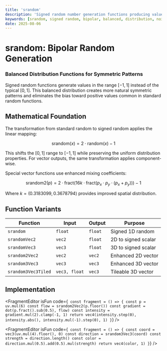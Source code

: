 ```yaml
---
title: 'srandom'
description: 'Signed random number generation functions producing values in the range [-1, 1] for balanced distributions'
keywords: [srandom, signed random, bipolar, balanced, distribution, noise]
date: 2025-08-06
---
```



# srandom: Bipolar Random Generation

### Balanced Distribution Functions for Symmetric Patterns

Signed random functions generate values in the range $[-1, 1]$ instead of the typical $[0, 1]$. This balanced distribution creates more natural symmetric patterns and eliminates the bias toward positive values common in standard random functions.

## Mathematical Foundation

The transformation from standard random to signed random applies the linear mapping:

$$
\text{srandom}(x) = 2 \cdot \text{random}(x) - 1
$$

This shifts the $[0, 1]$ range to $[-1, 1]$ while preserving the uniform distribution properties. For vector outputs, the same transformation applies component-wise.

Special vector functions use enhanced mixing coefficients:

$$
\text{srandom2}(p) = 2 \cdot \text{fract}(16k \cdot \text{fract}(p_x \cdot p_y \cdot (p_x + p_y))) - 1
$$

Where $k = (0.3183099, 0.3678794)$ provides improved spatial distribution.

## Function Variants

| Function            | Input         | Output  | Purpose             |
| ------------------- | ------------- | ------- | ------------------- |
| `srandom`           | `float`       | `float` | Signed 1D random    |
| `srandomVec2`       | `vec2`        | `float` | 2D to signed scalar |
| `srandomVec3`       | `vec3`        | `float` | 3D to signed scalar |
| `srandom2Vec2`      | `vec2`        | `vec2`  | Enhanced 2D vector  |
| `srandom3Vec3`      | `vec3`        | `vec3`  | Enhanced 3D vector  |
| `srandom3Vec3Tiled` | `vec3, float` | `vec3`  | Tileable 3D vector  |

## Implementation

<FragmentEditor
        isFun
        code={`
const fragment = () => {
        const p = uv.mul(6)
        const flow = srandom2Vec2(p.floor())
        const gradient = dot(p.fract().sub(0.5), flow)
        const intensity = gradient.mul(2).clamp(-1, 1)
        return vec4(intensity.step(0), intensity.abs(), intensity.mul(-1).step(0), 1)
}`}
/>

<FragmentEditor
        isFun
        code={`
const fragment = () => {
        const coord = vec3(uv.mul(4).floor(), 0)
        const direction = srandom3Vec3(coord)
        const strength = direction.length()
        const color = direction.mul(0.5).add(0.5).mul(strength)
        return vec4(color, 1)
}`}
/>
